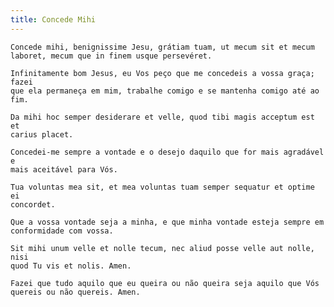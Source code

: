 ```yaml
---
title: Concede Mihi
---
```


<div class="side-by-side not-content">

    Concede mihi, benignissime Jesu, grátiam tuam, ut mecum sit et mecum
    laboret, mecum que in finem usque persevéret.

    Infinitamente bom Jesus, eu Vos peço que me concedeis a vossa graça; fazei
    que ela permaneça em mim, trabalhe comigo e se mantenha comigo até ao fim.

    Da mihi hoc semper desiderare et velle, quod tibi magis acceptum est et
    carius placet.

    Concedei-me sempre a vontade e o desejo daquilo que for mais agradável e
    mais aceitável para Vós.

    Tua voluntas mea sit, et mea voluntas tuam semper sequatur et optime ei
    concordet.

    Que a vossa vontade seja a minha, e que minha vontade esteja sempre em
    conformidade com vossa.

    Sit mihi unum velle et nolle tecum, nec aliud posse velle aut nolle, nisi
    quod Tu vis et nolis. Amen.

    Fazei que tudo aquilo que eu queira ou não queira seja aquilo que Vós
    quereis ou não quereis. Amen.

</div>
